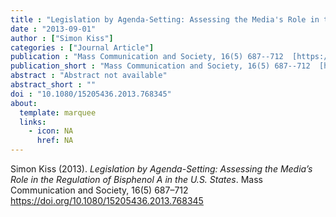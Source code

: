 ```yaml
---
title : "Legislation by Agenda-Setting: Assessing the Media's Role in the Regulation of Bisphenol A in the U.S. States"
date : "2013-09-01"
author : ["Simon Kiss"]
categories : ["Journal Article"]
publication : "Mass Communication and Society, 16(5) 687--712  [https://doi.org/10.1080/15205436.2013.768345](https://doi.org/10.1080/15205436.2013.768345)"
publication_short : "Mass Communication and Society, 16(5) 687--712  [https://doi.org/10.1080/15205436.2013.768345](https://doi.org/10.1080/15205436.2013.768345)"
abstract : "Abstract not available"
abstract_short : ""
doi : "10.1080/15205436.2013.768345"
about:
  template: marquee
  links:
    - icon: NA
      href: NA
---
```



::: {.callout-note title="How to cite this work"}

Simon Kiss (2013). *Legislation by Agenda-Setting: Assessing the Media's Role in the Regulation of Bisphenol A in the U.S. States*. Mass Communication and Society, 16(5) 687--712  [https://doi.org/10.1080/15205436.2013.768345](https://doi.org/10.1080/15205436.2013.768345)

:::

